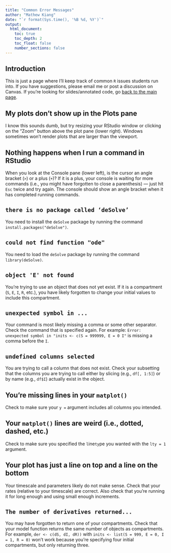 ```yaml
---
title: "Common Error Messages"
author: "Mathew Kiang"
date: "`r format(Sys.time(), '%B %d, %Y')`"
output:
  html_document:
    toc: true
    toc_depth: 2
    toc_float: false
    number_sections: false
---
```


## Introduction
This is just a page where I'll keep track of common `R` issues students run into. If you have suggestions, please email me or post a discussion on Canvas. If you're looking for slides/annotated code, go [back to the main page](https://mkiang.github.io/epi501_review/).

## My plots don't show up in the Plots pane
I know this sounds dumb, but try resizing your RStudio window or clicking on the "Zoom" button above the plot pane (lower right). Windows sometimes won't render plots that are larger than the viewport. 

## Nothing happens when I run a command in RStudio
When you look at the Console pane (lower left), is the cursor an angle bracket (`>`) or a plus (`+`)? If it is a plus, your console is waiting for more commands (i.e., you might have forgotten to close a parenthesis) --- just hit `Esc` twice and try again. The console should show an angle bracket when it has completed running commands. 

## `there is no package called ‘deSolve’`
You need to install the `deSolve` package by running the command `install.packages("deSolve")`.

## `could not find function "ode"`
You need to load the `deSolve` package by running the command `library(deSolve)`.

## `object 'E' not found`
You're trying to use an object that does not yet exist. If it is a compartment (`S`, `E`, `I`, `R`, etc.), you have likely forgotten to change your initial values to include this compartment.

## `unexpected symbol in ...`
Your command is most likely missing a comma or some other separator. Check the command that is specified again. For example: `Error: unexpected symbol in "inits <- c(S = 999999, E = 0 I"` is missing a comma before the `I`.

## `undefined columns selected`
You are trying to call a column that does not exist. Check your subsetting that the columns you are trying to call either by slicing (e.g., `df[, 1:5]`) or by name (e.g., `df$I`) actually exist in the object.

## You're missing lines in your `matplot()`
Check to make sure your `y = ` argument includes all columns you intended.

## Your `matplot()` lines are weird (i.e., dotted, dashed, etc.)
Check to make sure you specified the `l`ine`ty`pe you wanted with the `lty = 1` argument.

## Your plot has just a line on top and a line on the bottom
Your timescale and parameters likely do not make sense. Check that your rates (relative to your timescale) are correct. Also check that you're running it for long enough and using small enough increments.

## `The number of derivatives returned...`
You may have forgotten to return one of your compartments. Check that your model function returns the same number of objects as compartments. For example, `der <- c(dS, dI, dR))` with `inits <- list(S = 999, E = 0, I = 1, R = 0)` won't work because you're specifying four initial compartments, but only returning three.